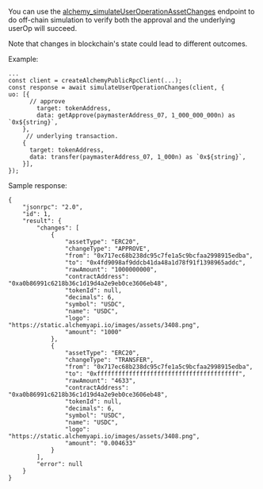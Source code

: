 You can use the [alchemy_simulateUserOperationAssetChanges](https://www.alchemy.com/docs/wallets/api/bundler-api/useroperation-simulation-endpoints/alchemy-simulate-user-operation-asset-changes) endpoint to do off-chain simulation to verify both the approval and the underlying userOp will succeed.

<Note>

Note that changes in blockchain's state could lead to different outcomes.

</Note>

Example:

```tsx
...
const client = createAlchemyPublicRpcClient(...);
const response = await simulateUserOperationChanges(client, {
uo: [{
      // approve
        target: tokenAddress,
        data: getApprove(paymasterAddress_07, 1_000_000_000n) as `0x${string}`,
    },
     // underlying transaction.
    {
      target: tokenAddress,
      data: transfer(paymasterAddress_07, 1_000n) as `0x${string}`,
    }],
});
```

Sample response:

```tsx
{
    "jsonrpc": "2.0",
    "id": 1,
    "result": {
        "changes": [
            {
                "assetType": "ERC20",
                "changeType": "APPROVE",
                "from": "0x717ec68b238dc95c7fe1a5c9bcfaa2998915edba",
                "to": "0x4fd9098af9ddcb41da48a1d78f91f1398965addc",
                "rawAmount": "1000000000",
                "contractAddress": "0xa0b86991c6218b36c1d19d4a2e9eb0ce3606eb48",
                "tokenId": null,
                "decimals": 6,
                "symbol": "USDC",
                "name": "USDC",
                "logo": "https://static.alchemyapi.io/images/assets/3408.png",
                "amount": "1000"
            },
            {
                "assetType": "ERC20",
                "changeType": "TRANSFER",
                "from": "0x717ec68b238dc95c7fe1a5c9bcfaa2998915edba",
                "to": "0xffffffffffffffffffffffffffffffffffffffff",
                "rawAmount": "4633",
                "contractAddress": "0xa0b86991c6218b36c1d19d4a2e9eb0ce3606eb48",
                "tokenId": null,
                "decimals": 6,
                "symbol": "USDC",
                "name": "USDC",
                "logo": "https://static.alchemyapi.io/images/assets/3408.png",
                "amount": "0.004633"
            }
        ],
        "error": null
    }
}
```
